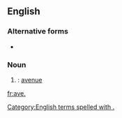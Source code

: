 {{also|ave|Ave|avè|avé}}
==English==

===Alternative forms===
* {{l|en|ave}}

===Noun===
{{en-noun|?}}

# {{alternative form of|ave|lang=en|nodot=1}}: [[avenue]]

[[Category:English terms spelled with .]]
[[fr:ave.]]